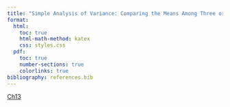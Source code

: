 ```yaml
---
title: "Simple Analysis of Variance: Comparing the Means Among Three or More Sets of Data"
format:
  html:
    toc: true
    html-math-method: katex
    css: styles.css
  pdf:
    toc: true
    number-sections: true
    colorlinks: true
bibliography: references.bib
---
```


[Ch13](https://bit.ly/3H5PKjR)
